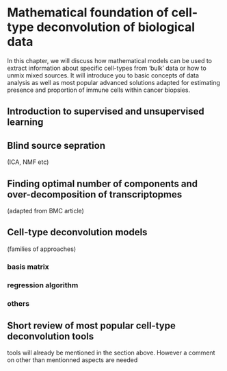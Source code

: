 # Mathematical foundation of cell-type deconvolution of biological data {#methods}

In this chapter, we will discuss how mathematical models can be used to extract information about specific cell-types from 'bulk' data or how to unmix mixed sources.  It will introduce you to basic concepts of data analysis as well as most popular advanced solutions adapted for estimating presence and proportion of immune cells within cancer biopsies. 

## Introduction to supervised  and unsupervised learning

## Blind source sepration
 (ICA, NMF etc)
 
## Finding optimal number of components and over-decomposition of transcriptopmes
 (adapted from BMC article)
\includepdf[pages={1-}, scale=1]{pdf-ext/BMCMSTD.pdf}

## Cell-type deconvolution models 
(families of approaches) 

### basis matrix

### regression algorithm

### others

## Short review of most popular cell-type deconvolution tools 

tools will already be mentioned in the section above. However a comment on other than mentionned aspects are needed


